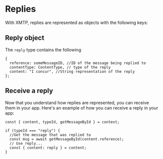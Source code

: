 # Replies

With XMTP, replies are represented as objects with the following keys:

## Reply object

The `reply` type contains the following

```tsx
{
  reference: someMessageID, //ID of the message being replied to
  contentType: ContentType, // type of the reply
  content: "I concur", //String representation of the reply
};
```

## Receive a reply

Now that you understand how replies are represented, you can receive them in your app. Here's an example of how you can receive a reply in your app:

```tsx
const { content, typeId, getMessageById } = context;

if (typeId === "reply") {
  //Get the message that was replied to
  const msg = await getMessageById(content.reference);
  // Use reply...
  const { content: reply } = content;
}
```
